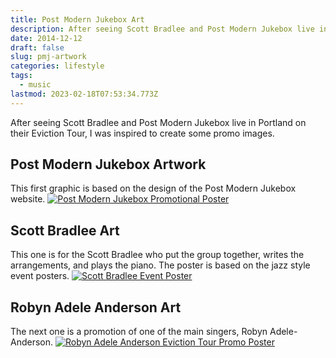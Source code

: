```yaml
---
title: Post Modern Jukebox Art
description: After seeing Scott Bradlee and Post Modern Jukebox live in Portland on their Eviction Tour, I was inspired to create some promo images.
date: 2014-12-12
draft: false
slug: pmj-artwork
categories: lifestyle
tags:
  - music
lastmod: 2023-02-18T07:53:34.773Z
---
```


After seeing Scott Bradlee and Post Modern Jukebox live in Portland on their Eviction Tour, I was inspired to create some promo images.

## Post Modern Jukebox Artwork

This first graphic is based on the design of the Post Modern Jukebox website. [![Post Modern Jukebox Promotional Poster](https://res.cloudinary.com/joelmturner/f_auto,q_auto/blog/2014/12/PMJ-Promotional-Poster)](https://res.cloudinary.com/joelmturner/f_auto,q_auto/blog/2014/12/PMJ-Promotional-Poster)

## Scott Bradlee Art

This one is for the Scott Bradlee who put the group together, writes the arrangements, and plays the piano. The poster is based on the jazz style event posters. [![Scott Bradlee Event Poster](https://res.cloudinary.com/joelmturner/f_auto,q_auto/blog/2014/12/Scott-Bradlee-Event-Poster)](https://res.cloudinary.com/joelmturner/f_auto,q_auto/blog/2014/12/Scott-Bradlee-Event-Poster)

## Robyn Adele Anderson Art

The next one is a promotion of one of the main singers, Robyn Adele-Anderson. [![Robyn Adele Anderson Eviction Tour Promo Poster](https://res.cloudinary.com/joelmturner/f_auto,q_auto/blog/2014/12/Robyn-Eviction-Tour-Promo-Poster)](https://res.cloudinary.com/joelmturner/f_auto,q_auto/blog/2014/12/Robyn-Eviction-Tour-Promo-Poster)
